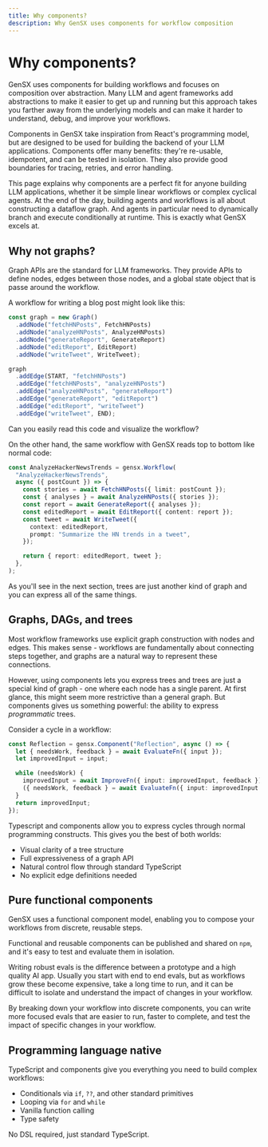 ```yaml
---
title: Why components?
description: Why GenSX uses components for workflow composition
---
```


# Why components?

GenSX uses components for building workflows and focuses on composition over abstraction. Many LLM and agent frameworks add abstractions to make it easier to get up and running but this approach takes you farther away from the underlying models and can make it harder to understand, debug, and improve your workflows.

Components in GenSX take inspiration from React's programming model, but are designed to be used for building the backend of your LLM applications. Components offer many benefits: they're re-usable, idempotent, and can be tested in isolation. They also provide good boundaries for tracing, retries, and error handling.

This page explains why components are a perfect fit for anyone building LLM applications, whether it be simple linear workflows or complex cyclical agents. At the end of the day, building agents and workflows is all about constructing a dataflow graph. And agents in particular need to dynamically branch and execute conditionally at runtime. This is exactly what GenSX excels at.

## Why not graphs?

Graph APIs are the standard for LLM frameworks. They provide APIs to define nodes, edges between those nodes, and a global state object that is passe around the workflow.

A workflow for writing a blog post might look like this:

```ts
const graph = new Graph()
  .addNode("fetchHNPosts", FetchHNPosts)
  .addNode("analyzeHNPosts", AnalyzeHNPosts)
  .addNode("generateReport", GenerateReport)
  .addNode("editReport", EditReport)
  .addNode("writeTweet", WriteTweet);

graph
  .addEdge(START, "fetchHNPosts")
  .addEdge("fetchHNPosts", "analyzeHNPosts")
  .addEdge("analyzeHNPosts", "generateReport")
  .addEdge("generateReport", "editReport")
  .addEdge("editReport", "writeTweet")
  .addEdge("writeTweet", END);
```

Can you easily read this code and visualize the workflow?

On the other hand, the same workflow with GenSX reads top to bottom like normal code:

```ts
const AnalyzeHackerNewsTrends = gensx.Workflow(
  "AnalyzeHackerNewsTrends",
  async ({ postCount }) => {
    const stories = await FetchHNPosts({ limit: postCount });
    const { analyses } = await AnalyzeHNPosts({ stories });
    const report = await GenerateReport({ analyses });
    const editedReport = await EditReport({ content: report });
    const tweet = await WriteTweet({
      context: editedReport,
      prompt: "Summarize the HN trends in a tweet",
    });

    return { report: editedReport, tweet };
  },
);
```

As you'll see in the next section, trees are just another kind of graph and you can express all of the same things.

## Graphs, DAGs, and trees

Most workflow frameworks use explicit graph construction with nodes and edges. This makes sense - workflows are fundamentally about connecting steps together, and graphs are a natural way to represent these connections.

However, using components lets you express trees and trees are just a special kind of graph - one where each node has a single parent. At first glance, this might seem more restrictive than a general graph. But components gives us something powerful: the ability to express _programmatic_ trees.

Consider a cycle in a workflow:

```ts
const Reflection = gensx.Component("Reflection", async () => {
  let { needsWork, feedback } = await EvaluateFn({ input });
  let improvedInput = input;

  while (needsWork) {
    improvedInput = await ImproveFn({ input: improvedInput, feedback });
    ({ needsWork, feedback } = await EvaluateFn({ input: improvedInput }));
  }
  return improvedInput;
});
```

Typescript and components allow you to express cycles through normal programming constructs. This gives you the best of both worlds:

- Visual clarity of a tree structure
- Full expressiveness of a graph API
- Natural control flow through standard TypeScript
- No explicit edge definitions needed

## Pure functional components

GenSX uses a functional component model, enabling you to compose your workflows from discrete, reusable steps.

Functional and reusable components can be published and shared on `npm`, and it's easy to test and evaluate them in isolation.

Writing robust evals is the difference between a prototype and a high quality AI app. Usually you start with end to end evals, but as workflows grow these become expensive, take a long time to run, and it can be difficult to isolate and understand the impact of changes in your workflow.

By breaking down your workflow into discrete components, you can write more focused evals that are easier to run, faster to complete, and test the impact of specific changes in your workflow.

## Programming language native

TypeScript and components give you everything you need to build complex workflows:

- Conditionals via `if`, `??`, and other standard primitives
- Looping via `for` and `while`
- Vanilla function calling
- Type safety

No DSL required, just standard TypeScript.
